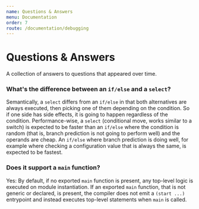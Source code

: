 ```yaml
---
name: Questions & Answers
menu: Documentation
order: 7
route: /documentation/debugging
---
```


# Questions & Answers

A collection of answers to questions that appeared over time.

### What's the difference between an `if/else` and a `select`?

Semantically, a `select` differs from an `if/else` in that both alternatives are always executed, then picking one of them depending on the condition. So if one side has side effects, it is going to happen regardless of the condition. Performance-wise, a `select` (conditional move, works similar to a switch) is expected to be faster than an `if/else` where the condition is random (that is, branch prediction is not going to perform well) and the operands are cheap. An `if/else` where branch prediction is doing well, for example where checking a configuration value that is always the same, is expected to be fastest.

### Does it support a `main` function?

Yes: By default, if no exported `main` function is present, any top-level logic is executed on module instantiation. If an exported `main` function, that is not generic or declared, is present, the compiler does not emit a `(start ...)` entrypoint and instead executes top-level statements when `main` is called.
